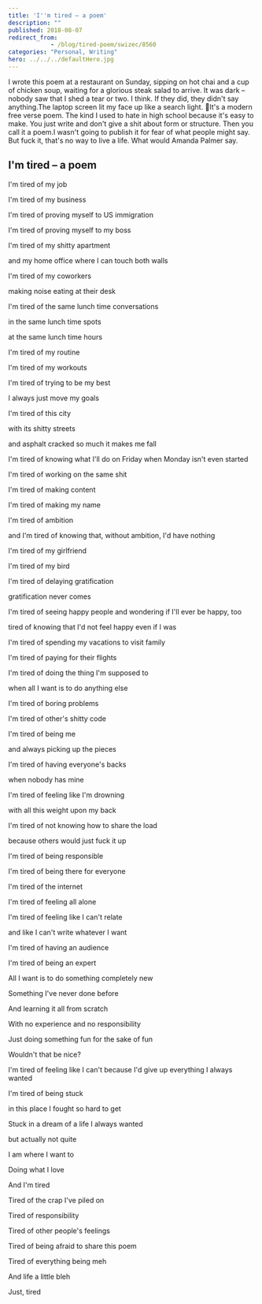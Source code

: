```yaml
---
title: 'I''m tired – a poem'
description: ""
published: 2018-08-07
redirect_from: 
            - /blog/tired-poem/swizec/8560
categories: "Personal, Writing"
hero: ../../../defaultHero.jpg
---
```


I wrote this poem at a restaurant on Sunday, sipping on hot chai and a cup of chicken soup, waiting for a glorious steak salad to arrive. It was dark – nobody saw that I shed a tear or two. I think. If they did, they didn't say anything.The laptop screen lit my face up like a search light. 🤔It's a modern free verse poem. The kind I used to hate in high school because it's easy to make. You just write and don't give a shit about form or structure. Then you call it a poem.I wasn't going to publish it for fear of what people might say. But fuck it, that's no way to live a life. What would Amanda Palmer say.

## I'm tired – a poem

I'm tired of my job

I'm tired of my business

I'm tired of proving myself to US immigration

I'm tired of proving myself to my boss

I'm tired of my shitty apartment

and my home office where I can touch both walls

I'm tired of my coworkers

making noise eating at their desk

I'm tired of the same lunch time conversations

in the same lunch time spots

at the same lunch time hours

I'm tired of my routine

I'm tired of my workouts

I'm tired of trying to be my best

I always just move my goals

I'm tired of this city

with its shitty streets

and asphalt cracked so much it makes me fall

I'm tired of knowing what I'll do on Friday when Monday isn't even started

I'm tired of working on the same shit

I'm tired of making content

I'm tired of making my name

I'm tired of ambition

and I'm tired of knowing that, without ambition, I'd have nothing

I'm tired of my girlfriend

I'm tired of my bird

I'm tired of delaying gratification

gratification never comes

I'm tired of seeing happy people and wondering if I'll ever be happy, too

tired of knowing that I'd not feel happy even if I was

I'm tired of spending my vacations to visit family

I'm tired of paying for their flights

I'm tired of doing the thing I'm supposed to

when all I want is to do anything else

I'm tired of boring problems

I'm tired of other's shitty code

I'm tired of being me

and always picking up the pieces

I'm tired of having everyone's backs

when nobody has mine

I'm tired of feeling like I'm drowning

with all this weight upon my back

I'm tired of not knowing how to share the load

because others would just fuck it up

I'm tired of being responsible

I'm tired of being there for everyone

I'm tired of the internet

I'm tired of feeling all alone

I'm tired of feeling like I can't relate

and like I can't write whatever I want

I'm tired of having an audience

I'm tired of being an expert

All I want is to do something completely new

Something I've never done before

And learning it all from scratch

With no experience and no responsibility

Just doing something fun for the sake of fun

Wouldn't that be nice?

I'm tired of feeling like I can't because I'd give up everything I always wanted

I'm tired of being stuck

in this place I fought so hard to get

Stuck in a dream of a life I always wanted

but actually not quite

I am where I want to

Doing what I love

And I'm tired

Tired of the crap I've piled on

Tired of responsibility

Tired of other people's feelings

Tired of being afraid to share this poem

Tired of everything being meh

And life a little bleh

Just, tired
